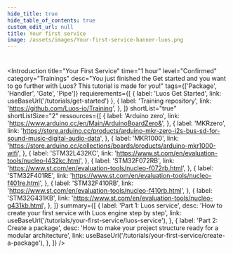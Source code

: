 ```yaml
---
hide_title: true
hide_table_of_contents: true
custom_edit_url: null
title: Your first service
image: /assets/images/Your-first-service-banner-luos.png
---
```



#

<Introduction
  title="Your First Service"
  time="1 hour"
  level="Confirmed"
  category="Trainings"
  desc="You just finished the Get started and you want to go further with Luos? This tutorial is made for you!"
  tags={['Package', 'Handler', 'Gate', 'Pipe']}
  requierements={[
    { label: 'Luos Get Started', link: useBaseUrl('/tutorials/get-started') },
    {
      label: 'Training repository',
      link: 'https://github.com/Luos-io/Training',
    },
  ]}
  shortList="true"
  shortListSize="2"
  ressources={[
    {
      label: 'Arduino zero',
      link: 'https://www.arduino.cc/en/Main/ArduinoBoardZero&',
    },
    {
      label: 'MKRzero',
      link: 'https://store.arduino.cc/products/arduino-mkr-zero-i2s-bus-sd-for-sound-music-digital-audio-data',
    },
    {
      label: 'MKR1000',
      link: 'https://store.arduino.cc/collections/boards/products/arduino-mkr1000-wifi',
    },
    {
      label: 'STM32L432KC',
      link: 'https://www.st.com/en/evaluation-tools/nucleo-l432kc.html',
    },
    {
      label: 'STM32F072RB',
      link: 'https://www.st.com/en/evaluation-tools/nucleo-f072rb.html',
    },
    {
      label: 'STM32F401RE',
      link: 'https://www.st.com/en/evaluation-tools/nucleo-f401re.html',
    },
    {
      label: 'STM32F410RB',
      link: 'https://www.st.com/en/evaluation-tools/nucleo-f410rb.html',
    },
    {
      label: 'STM32G431KB',
      link: 'https://www.st.com/en/evaluation-tools/nucleo-g431kb.html',
    },
  ]}
  summary={[
    {
      label: 'Part 1: Luos service',
      desc: 'How to create your first service with Luos engine step by step',
      link: useBaseUrl('/tutorials/your-first-service/luos-service'),
    },
    {
      label: 'Part 2: Create a package',
      desc: 'How to make your project structure ready for a modular architecture',
      link: useBaseUrl('/tutorials/your-first-service/create-a-package'),
    },
  ]}
/>
